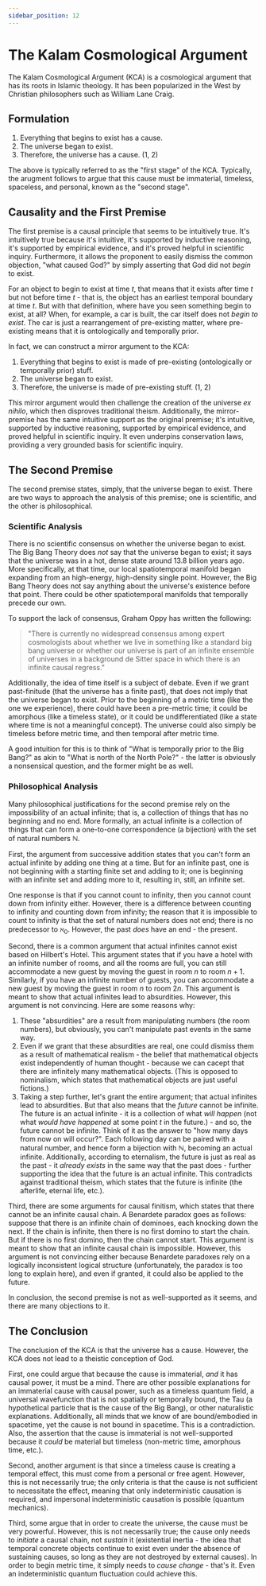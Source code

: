```yaml
---
sidebar_position: 12
---
```


# The Kalam Cosmological Argument

The Kalam Cosmological Argument (KCA) is a cosmological argument that has its roots in Islamic theology.
It has been popularized in the West by Christian philosophers such as William Lane Craig.

## Formulation

1. Everything that begins to exist has a cause.
2. The universe began to exist.
3. Therefore, the universe has a cause. (1, 2)

The above is typically referred to as the "first stage" of the KCA.
Typically, the arugment follows to argue that this cause must be immaterial, timeless, spaceless, and personal, known as the "second stage".

## Causality and the First Premise

The first premise is a causal principle that seems to be intuitively true.
It's intuitively true because it's intuitive, it's supported by inductive reasoning, it's supported by empirical evidence, and it's proved helpful in scientific inquiry.
Furthermore, it allows the proponent to easily dismiss the common objection, "what caused God?" by simply asserting that God did not *begin* to exist.

For an object to begin to exist at time $t$, that means that it exists after time $t$ but not before time $t$ - that is, the object has an earliest temporal boundary at time $t$.
But with that definition, where have you seen something begin to exist, at all?
When, for example, a car is built, the car itself does not *begin to exist*.
The car is just a rearrangement of pre-existing matter, where pre-existing means that it is ontologically and temporally prior.

In fact, we can construct a mirror argument to the KCA:

1. Everything that begins to exist is made of pre-existing (ontologically or temporally prior) stuff.
2. The universe began to exist.
3. Therefore, the universe is made of pre-existing stuff. (1, 2)

This mirror argument would then challenge the creation of the universe *ex nihilo*, which then disproves traditional theism.
Additionally, the mirror-premise has the same intuitive support as the original premise; it's intuitive, supported by inductive reasoning, supported by empirical evidence, and proved helpful in scientific inquiry.
It even underpins conservation laws, providing a very grounded basis for scientific inquiry.

## The Second Premise

The second premise states, simply, that the universe began to exist.
There are two ways to approach the analysis of this premise; one is scientific, and the other is philosophical.

### Scientific Analysis

There is no scientific consensus on whether the universe began to exist.
The Big Bang Theory does *not* say that the universe began to exist; it says that the universe was in a hot, dense state around 13.8 billion years ago.
More specifically, at that time, our local spatiotemporal manifold began expanding from an high-energy, high-density single point.
However, the Big Bang Theory does not say anything about the universe's existence before that point.
There could be other spatiotemporal manifolds that temporally precede our own.

To support the lack of consensus, Graham Oppy has written the following:

> "There is currently no widespread consensus among expert cosmologists about whether we live in something like a standard big bang universe or whether our universe is part of an infinite ensemble of universes in a background de Sitter space in which there is an infinite causal regress."

Additionally, the idea of time itself is a subject of debate.
Even if we grant past-finitude (that the universe has a finite past), that does not imply that the universe began to exist.
Prior to the beginning of a metric time (like the one we experience), there could have been a pre-metric time; it could be amorphous (like a timeless state), or it could be undifferentiated (like a state where time is not a meaningful concept). The universe could also simply be timeless before metric time, and then temporal after metric time.

A good intuition for this is to think of "What is temporally prior to the Big Bang?" as akin to "What is north of the North Pole?" - the latter is obviously a nonsensical question, and the former might be as well.

### Philosophical Analysis

Many philosophical justifications for the second premise rely on the impossibility of an actual infinite; that is, a collection of things that has no beginning and no end. More formally, an actual infinite is a collection of things that can form a one-to-one correspondence (a bijection) with the set of natural numbers $\mathbb{N}$.

First, the argument from successive addition states that you can't form an actual infinite by adding one thing at a time. But for an infinite past, one is not beginning with a starting finite set and adding to it; one is beginning with an infinite set and adding more to it, resulting in, still, an infinite set.

One response is that if you cannot count to infinity, then you cannot count down from infinity either. However, there is a difference  between counting to infinity and counting down from infinity; the reason that it is impossible to count to infinity is that the set of natural numbers does not end; there is no predecessor to $\aleph_0$. However, the past *does* have an end - the present.

Second, there is a common argument that actual infinites cannot exist based on Hilbert's Hotel. This argument states that if you have a hotel with an infinite number of rooms, and all the rooms are full, you can still accommodate a new guest by moving the guest in room $n$ to room $n+1$. Similarly, if you have an infinite number of guests, you can accommodate a new guest by moving the guest in room $n$ to room $2n$. This argument is meant to show that actual infinites lead to absurdities. However, this argument is not convincing. Here are some reasons why:

1. These "absurdities" are a result from manipulating numbers (the room numbers), but obviously, you can't manipulate past events in the same way.
2. Even if we grant that these absurdities are real, one could dismiss them as a result of mathematical realism - the belief that mathematical objects exist independently of human thought - because we can cacept that there are infinitely many mathematical objects. (This is opposed to nominalism, which states that mathematical objects are just useful fictions.)
3. Taking a step further, let's grant the entire argument; that actual infinites lead to absurdities. But that also means that the *future* cannot be infinite. The future is an actual infinite - it is a collection of what *will happen* (not what *would have happened* at some point $t$ in the future.) - and so, the future cannot be infinite. Think of it as the answer to "how many days from now on will occur?". Each following day can be paired with a natural number, and hence form a bijection with $\mathbb{N}$, becoming an actual infinite. Additionally, according to eternalism, the future is just as real as the past - it *already exists* in the same way that the past does - further supporting the idea that the future is an actual infinite. This contradicts against traditional theism, which states that the future is infinite (the afterlife, eternal life, etc.).

Third, there are some arguments for causal finitism, which states that there cannot be an infinite causal chain. A Benardete paradox goes as follows: suppose that there is an infinite chain of dominoes, each knocking down the next. If the chain is infinite, then there is no first domino to start the chain. But if there is no first domino, then the chain cannot start. This argument is meant to show that an infinite causal chain is impossible. However, this argument is not convincing either because Benardete paradoxes rely on a logically inconsistent logical structure (unfortunately, the paradox is too long to explain here), and even if granted, it could also be applied to the future.

In conclusion, the second premise is not as well-supported as it seems, and there are many objections to it.

## The Conclusion

The conclusion of the KCA is that the universe has a cause.
However, the KCA does not lead to a theistic conception of God.

First, one could argue that because the cause is immaterial, *and* it has causal power, it must be a mind. There are other possible explanations for an immaterial cause with causal power, such as a timeless quantum field, a universal wavefunction that is not spatially or temporally bound, the Tau (a hypothetical particle that is the cause of the Big Bang), or other naturalistic explanations. Additionally, all minds that we know of are bound/embodied in spacetime, yet the cause is not bound in spacetime. This is a contradiction. Also, the assertion that the cause is immaterial is not well-supported because it *could* be material but timeless (non-metric time, amorphous time, etc.).

Second, another argument is that since a timeless cause is creating a temporal effect, this must come from a personal or free agent. However, this is not necessarily true; the only criteria is that the cause is not sufficient to necessitate the effect, meaning that only indeterministic causation is required, and impersonal indeterministic causation is possible (quantum mechanics).

Third, some argue that in order to create the universe, the cause must be very powerful. However, this is not necessarily true; the cause only needs to *initiate* a causal chain, not *sustain* it (existential inertia - the idea that temporal concrete objects continue to exist even under the absence of sustaining causes, so long as they are not destroyed by external causes). In order to begin metric time, it simply needs to *cause change* - that's it. Even an indeterministic quantum fluctuation could achieve this.
